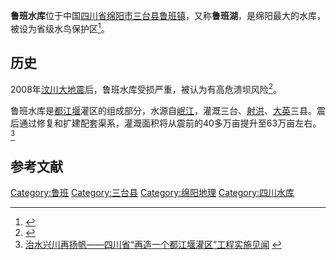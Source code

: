 {{Infobox Reservoir | 
|name                     = 鲁班水库
|nickname                 = 鲁班湖
|image                    = 
|image_caption            = 
|map                      = 
|map_caption              = 
|pushpin_map              = China
|pushpin_map_caption      = 鲁班水库在中国的位置
|code                     = BFD20510462
|class                    = 大（二）型水库
|location_of_reservoir    = [[四川省|四川省]][[三台县|三台县]][[鲁班镇|鲁班镇]]
|location_of_dam          = 
|inflow                   = 
|outflow                  = [[绿豆河|绿豆河]]
|catchment_area           = 
|reservoir_area           = 
|mean_depth               = 
|maximum_depth            = 
|elevation_of_water       = 
|maximum_storage_capacity = 2.9亿
|normal_storage_capacity  = 
|dead_storage_capacity    = 
|type_of_dam              = 石垒坝
|elevation_of_dam         = 
|height_of_dam            = 68
|length_of_dam            = 
|width_of_dam             = 
|installed_capacity       = 
|irrigated_area           = 63万亩
|start                    = 
|complete                 = 1981年
|cost                     = 
|emigrate                 = 
|latd              = 30
|latm              = 55
|lats              = 28
|latNS             = N
|longd             = 105
|longm             = 01
|longs             = 30
|longEW            = E
|website           = 
|footnotes         = 资料主要来源：<ref name="马文涛"/>
}}'''鲁班水库'''位于中国[[四川省|四川省]][[绵阳市|绵阳市]][[三台县|三台县]][[鲁班镇|鲁班镇]]，又称'''鲁班湖'''，是绵阳最大的水库，被设为省级水鸟保护区<ref name="刘昊">{{cite journal |author=刘昊，石红艳，张利权 |title=四川绵阳地区水鸟的多样性分析 |journal=动物学杂志 |year=2004 |volume=39 |issue=4 |pages=85-89 |url=http://lib.mnu.cn/whdh-xkdh/rtjdwslx/shylw/scmydqsnddyxfx.pdf }}{{dead link|date=2018年5月 |bot=InternetArchiveBot |fix-attempted=yes }}</ref>。

==历史==
2008年[[汶川大地震|汶川大地震]]后，鲁班水库受损严重，被认为有高危溃坝风险<ref name="马文涛">{{cite journal |author=马文涛，李海鸥，杨主恩等 |title=汶川Ms8.0地震对四川省水电水利工程场地安全性评价结果的检验 |journal=地震地质 |year=2008 |volume=30 |issue=3 |pages=796-803 |url=http://www.eq-igl.ac.cn/html/8a834a81158a15aa01158a1bbbd40003/igl/wcdz/mawentao.pdf }}{{dead link|date=2018年5月 |bot=InternetArchiveBot |fix-attempted=yes }}</ref>。

鲁班水库是[[都江堰|都江堰]]灌区的组成部分，水源自[[岷江|岷江]]，灌溉三台、[[射洪|射洪]]、[[大英|大英]]三县。震后通过修复和扩建配套渠系，灌溉面积将从震前的40多万亩提升至63万亩左右。<ref>[http://sc.xinhuanet.com/content/2010-07/29/content_20471505.htm 治水兴川再扬帆——四川省“再造一个都江堰灌区”工程实施见闻] {{webarchive|url=https://web.archive.org/web/20100809033111/http://www.sc.xinhuanet.com/content/2010-07/29/content_20471505.htm |date=2010-08-09 }}</ref>

==参考文献==
{{reflist}}

{{Sichuan-stub}}
{{DEFAULTSORT:L鲁}}
[[Category:鲁班|Category:鲁班]]
[[Category:三台县|Category:三台县]]
[[Category:绵阳地理|Category:绵阳地理]]
[[Category:四川水库|Category:四川水库]]